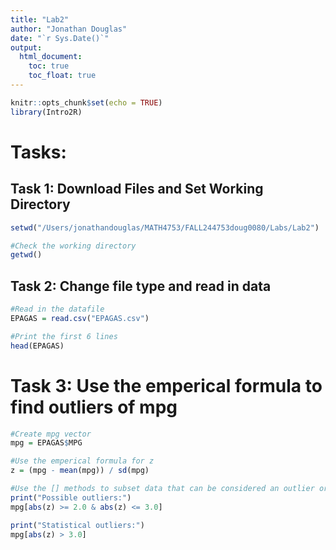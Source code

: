 ```yaml
---
title: "Lab2"
author: "Jonathan Douglas"
date: "`r Sys.Date()`"
output:
  html_document:
    toc: true
    toc_float: true
---
```


```r
knitr::opts_chunk$set(echo = TRUE)
library(Intro2R)
```

# Tasks:

## Task 1: Download Files and Set Working Directory
```r
setwd("/Users/jonathandouglas/MATH4753/FALL244753doug0080/Labs/Lab2")

#Check the working directory
getwd()
```

## Task 2: Change file type and read in data
```r
#Read in the datafile
EPAGAS = read.csv("EPAGAS.csv")

#Print the first 6 lines
head(EPAGAS)
```

# Task 3:  Use the emperical formula to find outliers of mpg
```r
#Create mpg vector
mpg = EPAGAS$MPG

#Use the emperical formula for z
z = (mpg - mean(mpg)) / sd(mpg)

#Use the [] methods to subset data that can be considered an outlier or possible outlier
print("Possible outliers:")
mpg[abs(z) >= 2.0 & abs(z) <= 3.0]

print("Statistical outliers:")
mpg[abs(z) > 3.0]
```

